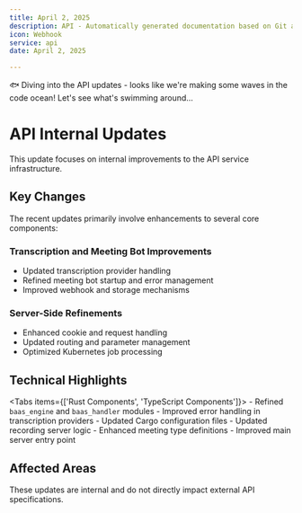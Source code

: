 ```yaml
---
title: April 2, 2025
description: API - Automatically generated documentation based on Git activity.
icon: Webhook
service: api
date: April 2, 2025

---
```


🐟 Diving into the API updates - looks like we're making some waves in the code ocean! Let's see what's swimming around... 

# API Internal Updates

<Callout type="info">
  This update focuses on internal improvements to the API service infrastructure.
</Callout>

## Key Changes

The recent updates primarily involve enhancements to several core components:

### Transcription and Meeting Bot Improvements

- Updated transcription provider handling
- Refined meeting bot startup and error management
- Improved webhook and storage mechanisms

### Server-Side Refinements

- Enhanced cookie and request handling
- Updated routing and parameter management
- Optimized Kubernetes job processing

## Technical Highlights

<Tabs items={['Rust Components', 'TypeScript Components']}>
  <Tab value="Rust Components">
    - Refined `baas_engine` and `baas_handler` modules
    - Improved error handling in transcription providers
    - Updated Cargo configuration files
  </Tab>
  <Tab value="TypeScript Components">
    - Updated recording server logic
    - Enhanced meeting type definitions
    - Improved main server entry point
  </Tab>
</Tabs>

## Affected Areas

<Files>
  <Folder name="api_server" defaultOpen>
    <Folder name="baas_engine">
      <File name="Cargo.toml" />
      <File name="src/transcriber/providers" />
    </Folder>
    <Folder name="baas_handler">
      <File name="src/routers.rs" />
      <File name="src/webhook_schemas.rs" />
    </Folder>
  </Folder>
  <Folder name="meeting_bot" defaultOpen>
    <Folder name="recording_server">
      <File name="src/main.ts" />
      <File name="src/types.ts" />
    </Folder>
  </Folder>
</Files>

<Callout type="warn">
  These updates are internal and do not directly impact external API specifications.
</Callout>